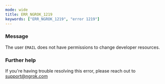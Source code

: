```yaml
---
mode: wide
title: ERR_NGROK_1219
keywords: ["ERR_NGROK_1219", "error 1219"]
---
```



### Message

The user `EMAIL` does not have permissions to change developer resources.

<ErrorDetails />

### Further help

If you're having trouble resolving this error, please reach out to [support@ngrok.com](mailto:support@ngrok.com?subject=Help%20with%20ERR_NGROK_1219)
